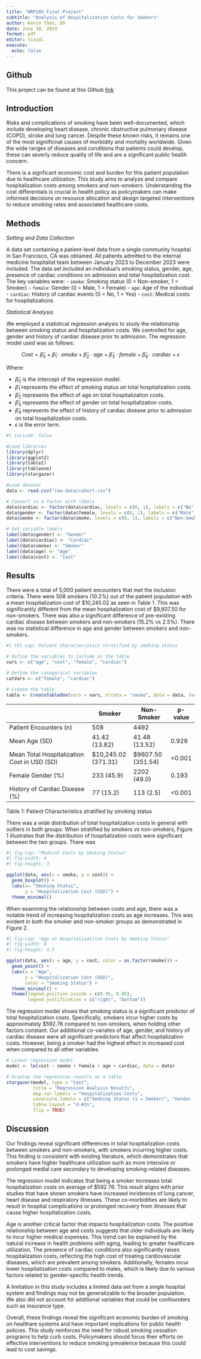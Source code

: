 ```yaml
---
title: "HRP203 Final Project"
subtitle: "Analysis of Hospitalization Costs for Smokers"
author: Kevin Chen, DO
date: June 10, 2024
format: pdf
editor: visual
execute: 
  echo: false
---
```


## Github

This project can be found at this Github [link](https://github.com/kevinychen90/Final_Project.git)

## Introduction

Risks and complications of smoking have been well-documented, which include developing heart disease, chronic obstructive pulmonary disease (COPD), stroke and lung cancer. Despite these known risks, it remains one of the most signiificnat causes of morbidity and mortality worldwide. Given the wide ranges of diseases and conditions that patients could develop, these can severly reduce quality of life and are a significant public health concern.

There is a signficant economic cost and burden for this patient population due to healthcare utilization. This study aims to analyze and compare hospitalization costs among smokers and non-smokers. Understanding the cost differentials is crucial in health policy as policymakers can make informed decisions on resource allocation and design targeted interventions to reduce smoking rates and associated healthcare costs.

## Methods

*Setting and Data Collection*

A data set containing a patient-level data from a single community hospital in San Francisco, CA was obtained. All patients admitted to the internal medicine hospitalist team between January 2023 to December 2023 were included. The data set included an individual's smoking status, gender, age, presence of cardiac conditions on admission and total hospitalization cost. The key variables were: - `smoke`: Smoking status (0 = Non-smoker, 1 = Smoker) - `female`: Gender (0 = Male, 1 = Female) - `age`: Age of the individual - `cardiac`: History of cardiac events (0 = No, 1 = Yes) - `cost`: Medical costs for hospitalizations

*Statistical Analysis*

We employed a statistical regression analysis to study the relationship between smoking status and hospitalization costs. We controlled for age, gender and history of cardiac disease prior to admission. The regression model used was as follows:

$$
Cost = \hat{\beta}_0 + \hat{\beta}_1 \cdot smoke + \hat{\beta}_2 \cdot age+ \hat{\beta}_3 \cdot female+ \hat{\beta}_4 \cdot cardiac +\epsilon
$$

Where:

-   $\hat{\beta}_0$ is the intercept of the regression model.
-   $\hat{\beta}_1$ represents the effect of smoking status on total hospitalization costs.
-   $\hat{\beta}_2$ represents the effect of age on total hospitalization costs.
-   $\hat{\beta}_3$ represents the effect of gender on total hospitalization costs.
-   $\hat{\beta}_4$ represents the effect of history of cardiac disease prior to admission on total hospitalization costs.
-   $\epsilon$ is the error term.

```r
#| include: false

#Load libraries
library(dplyr)
library(ggplot2)
library(table1)
library(tableone)
library(stargazer)

#Load dataset
data <- read.csv("raw-data/cohort.csv")

# Convert to a factor with labels
data$cardiac <- factor(data$cardiac, levels = c(0, 1), labels = c("No", "Yes"))
data$gender <- factor(data$female, levels = c(0, 1), labels = c("Male", "Female"))
data$smoke <- factor(data$smoke, levels = c(0, 1), labels = c("Non-Smoker", "Smoker"))

# Set variable labels
label(data$gender) <- "Gender"
label(data$cardiac) <- "Cardiac"
label(data$smoke) <- "Smoker"
label(data$age) <- "Age"
label(data$cost) <- "Cost"

```

## Results

There were a total of 5,000 patient encounters that met the inclusion criteria. There were 508 smokers (10.2%) out of the patient population with a mean hospitalization cost of \$10,245.02 as seen in Table 1. This was significantly different from the mean hospitalization cost of \$9,607.50 for non-smokers. There was also a significant difference of pre-existing cardiac disease between smokers and non-smokers (15.2% vs 2.5%). There was no statistical difference in age and gender between smokers and non-smokers.

```r
#| tbl-cap: Patient Characteristics stratified by smoking status

# Define the variables to include in the table
vars <- c("age", "cost", "female", "cardiac")

# Define the categorical variables
catVars <- c("female", "cardiac")

# Create the table
table <- CreateTableOne(vars = vars, strata = "smoke", data = data, factorVars = catVars)
```

|                                             | Smoker               | Non-Smoker         | p-value |
|---------------------------------------------|----------------------|--------------------|---------|
| Patient Encounters (n)                      | 508                  | 4492               |         |
| Mean Age (SD)                               | 41.42 (13.82)        | 41.48 (13.52)      | 0.926   |
| Mean Total Hospitalization Cost in USD (SD) | \$10,245.02 (371.31) | \$9607.50 (351.54) | \<0.001 |
| Female Gender (%)                           | 233 (45.9)           | 2202 (49.0)        | 0.193   |
| History of Cardiac Disease (%)              | 77 (15.2)            | 113 (2.5)          | \<0.001 |

Table 1: Patient Characteristics stratified by smoking status

There was a wide distribution of total hospitalization costs in general with outliers in both groups. When stratified by smokers vs non-smokers, Figure 1 illustrates that the distribution of hospitalization costs were significant between the two groups. There was

```r
#| fig-cap: "Medical Costs by Smoking Status"
#| fig-width: 4
#| fig-height: 3

ggplot(data, aes(x = smoke, y = cost)) +   
  geom_boxplot() +   
  labs(x= "Smoking Status",
       y = "Hospitalization Cost (USD)") +   
  theme_minimal() 
```

When examining the relationship between costs and age, there was a notable trend of increasing hospitalization costs as age increases. This was evident in both the smoker and non-smoker groups as demonstrated in Figure 2.

```r
#| fig-cap: "Age vs Hospitalizatiton Costs by Smoking Status"
#| fig-width: 8
#| fig-height: 4.5

ggplot(data, aes(x = age, y = cost, color = as.factor(smoke))) +   
  geom_point() +  
  labs(x = "Age",        
       y = "Hospitalization Cost (USD)",        
       color = "Smoking Status") +   
  theme_minimal() +
  theme(legend.position.inside = c(0.95, 0.05), 
        legend.justification = c("right", "bottom"))
```

The regression model shows that smoking status is a significant predictor of total hospitalization costs. Specifically, smokers incur higher costs by approximately \$592.76 compared to non-smokers, when holding other factors constant. Our addiitional co-variates of age, gender, and history of cardiac disease were all significant predictors that affect hospitalization costs. However, being a smoker had the highest effect in increased cost when compared to all other variables.

```r
# Linear regression model
model <- lm(cost ~ smoke + female + age + cardiac, data = data)

# Display the regression results as a table
stargazer(model, type = "text",
          title = "Regression Analysis Results",
          dep.var.labels = "Hospitalization Costs",
          covariate.labels = c("Smoking Status (1 = Smoker)", "Gender (1 = Female)", "Age", "Cardiac History (1 = Yes)"),
          table.layout = "d-#tn",
          flip = TRUE)
```

## Discussion

Our findings reveal significant differences in total hospitalization costs between smokers and non-smokers, with smokers incurring higher costs. This finding is consistent with existing literature, which demonstrates that smokers have higher healthcare utilization such as more intensive or prolonged medial care secondary to developing smoking-related diseases.

The regression model indicates that being a smoker increases total hospitalization costs on average of \$592.76. This result aligns with prior studies that have shown smokers have increased incidences of lung cancer, heart disease and respiratory illnesses. These co-morbidities are likely to result in hospital complications or prolonged recovery from illnesses that cause higher hospitalization costs.

Age is another critical factor that impacts hospitalization costs. The positive relationship between age and costs suggests that older individuals are likely to incur higher medical expenses. This trend can be explained by the natural increase in health problems with aging, leading to greater healthcare utilization. The presence of cardiac conditions also significantly raises hospitalization costs, reflecting the high cost of treating cardiovascular diseases, which are prevalent among smokers. Additionally, females incur lower hospitalization costs compared to males, which is likely due to various factors related to gender-specific health trends.

A limitation in this study includes a limited data set from a single hospital system and findings may not be generalizable to the broader population. We also did not account for additional variables that could be confounders such as insurance type.

Overall, these findings reveal the significant economic burden of smoking on healthare systems and have important implications for public health policies. This study reinforces the need for robust smoking cessation programs to help curb costs. Policymakers should focus their efforts on effective interventions to reduce smoking prevalence because this could lead to cost savings.
